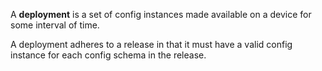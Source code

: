 A **deployment** is a set of config instances made available on a device for some interval of time.

A deployment adheres to a release in that it must have a valid config instance for each config schema in the release.